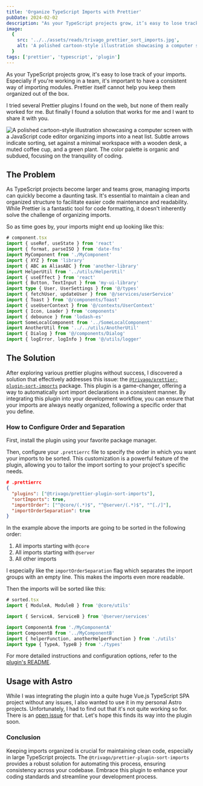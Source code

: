 ```yaml
---
title: 'Organize TypeScript Imports with Prettier'
pubDate: 2024-02-02
description: "As your TypeScript projects grow, it’s easy to lose track of your imports. Prettier itself cannot help you keep them organized out of the box. I tried several Prettier plugins I found on the web, but none of them really worked for me. But finally I found a solution that works for me."
image:
  {
    src: '../../assets/reads/trivago_prettier_sort_imports.jpg',
    alt: 'A polished cartoon-style illustration showcasing a computer screen with a JavaScript code editor organizing imports into a neat list. Subtle arrows indicate sorting, set against a minimal workspace with a wooden desk, a muted coffee cup, and a green plant. The color palette is organic and subdued, focusing on the tranquility of coding.',
  }
tags: ['prettier', 'typescript', 'plugin']
---
```



As your TypeScript projects grow, it's easy to lose track of your imports. Especially if you're working in a team, it's important to have a consistent way of importing modules. Prettier itself cannot help you keep them organized out of the box.

I tried several Prettier plugins I found on the web, but none of them really worked for me. But finally I found a solution that works for me and I want to share it with you.

<Image
  src={coverImage}
  alt="A polished cartoon-style illustration showcasing a computer screen with a JavaScript code editor organizing imports into a neat list. Subtle arrows indicate sorting, set against a minimal workspace with a wooden desk, a muted coffee cup, and a green plant. The color palette is organic and subdued, focusing on the tranquility of coding."
  caption="A polished cartoon-style illustration showcasing a computer screen in a minimal workspace with a wooden desk, a muted coffee cup, and a green plant with a JavaScript code editor organizing imports into a neat list."
  lazy={false}
/>

## The Problem

As TypeScript projects become larger and teams grow, managing imports can quickly become a daunting task. It's essential to maintain a clean and organized structure to facilitate easier code maintenance and readability. While Prettier is a fantastic tool for code formatting, it doesn't inherently solve the challenge of organizing imports.

So as time goes by, your imports might end up looking like this:

```ts
# component.tsx
import { useRef, useState } from 'react'
import { format, parseISO } from 'date-fns'
import MyComponent from './MyComponent'
import { XYZ } from 'library'
import { ABC as AliasABC } from 'another-library'
import HelperUtil from '../utils/HelperUtil'
import { useEffect } from 'react'
import { Button, TextInput } from 'my-ui-library'
import type { User, UserSettings } from '@/types'
import { fetchUser, updateUser } from '@/services/userService'
import { Toast } from '@/components/Toast'
import { useUserContext } from '@/contexts/UserContext'
import { Icon, Loader } from 'components'
import { debounce } from 'lodash-es'
import SomeLocalComponent from '../SomeLocalComponent'
import AnotherUtil from '../../utils/AnotherUtil'
import { Dialog } from '@/components/Dialog'
import { logError, logInfo } from '@/utils/logger'

```

## The Solution

After exploring various prettier plugins without success, I discovered a solution that effectively addresses this issue: the [`@trivago/prettier-plugin-sort-imports`](https://github.com/trivago/prettier-plugin-sort-imports) package. This plugin is a game-changer, offering a way to automatically sort import declarations in a consistent manner. By integrating this plugin into your development workflow, you can ensure that your imports are always neatly organized, following a specific order that you define.

### How to Configure Order and Separation

First, install the plugin using your favorite package manager.

Then, configure your `.prettierrc` file to specify the order in which you want your imports to be sorted. This customization is a powerful feature of the plugin, allowing you to tailor the import sorting to your project's specific needs.

```json
# .prettierrc
{
  "plugins": ["@trivago/prettier-plugin-sort-imports"],
  "sortImports": true,
  "importOrder": ["^@core/(.*)$", "^@server/(.*)$", "^[./]"],
  "importOrderSeparation": true
}
```

In the example above the imports are going to be sorted in the following order:

1. All imports starting with `@core`
2. All imports starting with `@server`
3. All other imports

I especially like the `importOrderSeparation` flag which separates the import groups with an empty line. This makes the imports even more readable.

Then the imports will be sorted like this:

```ts
# sorted.tsx
import { ModuleA, ModuleB } from '@core/utils'

import { ServiceA, ServiceB } from '@server/services'

import ComponentA from './MyComponentA'
import ComponentB from '../MyComponentB'
import { helperFunction, anotherHelperFunction } from './utils'
import type { TypeA, TypeB } from './types'
```

For more detailed instructions and configuration options, refer to the [plugin's README](https://github.com/trivago/prettier-plugin-sort-imports/blob/main/README.md).

## Usage with Astro

While I was integrating the plugin into a quite huge Vue.js TypeScript SPA project without any issues, I also wanted to use it in my personal Astro projects. Unfortunately, I had to find out that it's not quite working so for. There is an [open issue](https://github.com/trivago/prettier-plugin-sort-imports/issues/210) for that. Let's hope this finds its way into the plugin soon.

### Conclusion

Keeping imports organized is crucial for maintaining clean code, especially in large TypeScript projects. The `@trivago/prettier-plugin-sort-imports` provides a robust solution for automating this process, ensuring consistency across your codebase. Embrace this plugin to enhance your coding standards and streamline your development process.